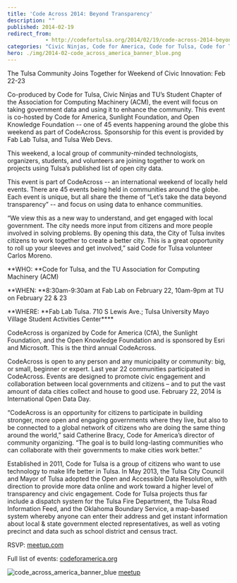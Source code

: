 ```yaml
---
title: 'Code Across 2014: Beyond Transparency'
description: ""
published: 2014-02-19
redirect_from:
            - http://codefortulsa.org/2014/02/19/code-across-2014-beyond-transparency/
categories: "Civic Ninjas, Code for America, Code for Tulsa, Code for Tulsa Blog, Fab Lab Tulsa, local government, Open Knowledge Foundation, Sunlight Foundation, Tulsa Open Data, Tulsa Web Devs"
hero: ./img/2014-02-code_across_america_banner_blue.png
---
```

The Tulsa Community Joins Together for Weekend of Civic Innovation: Feb 22-23

Co-produced by Code for Tulsa, Civic Ninjas and TU’s Student Chapter of the Association for Computing Machinery (ACM), the event will focus on taking government data and using it to enhance the community. This event is co-hosted by Code for America, Sunlight Foundation, and Open Knowledge Foundation -- one of 45 events happening around the globe this weekend as part of CodeAcross. Sponsorship for this event is provided by Fab Lab Tulsa, and Tulsa Web Devs.

This weekend, a local group of community-minded technologists, organizers, students, and volunteers are joining together to work on projects using Tulsa’s published list of open city data.

This event is part of CodeAcross -- an international weekend of locally held events. There are 45 events being held in communities around the globe. Each event is unique, but all share the theme of “Let’s take the data beyond transparency” -- and focus on using data to enhance communities.

“We view this as a new way to understand, and get engaged with local government. The city needs more input from citizens and more people involved in solving problems. By opening this data, the City of Tulsa invites citizens to work together to create a better city. This is a great opportunity to roll up your sleeves and get involved,” said Code for Tulsa volunteer Carlos Moreno.

**WHO: **Code for Tulsa, and the TU Association for Computing Machinery (ACM)

**WHEN: **8:30am-9:30am at Fab Lab on February 22, 10am-9pm at TU on February 22 & 23

**WHERE: **Fab Lab Tulsa. 710 S Lewis Ave.; Tulsa University Mayo Village Student Activities Center\*\*\*\*

CodeAcross is organized by Code for America (CfA), the Sunlight Foundation, and the Open Knowledge Foundation and is sponsored by Esri and Microsoft. This is the third annual CodeAcross.

CodeAcross is open to any person and any municipality or community: big, or small, beginner or expert. Last year 22 communities participated in CodeAcross. Events are designed to promote civic engagement and collaboration between local governments and citizens – and to put the vast amount of data cities collect and house to good use. February 22, 2014 is International Open Data Day.

“CodeAcross is an opportunity for citizens to participate in building stronger, more open and engaging governments where they live, but also to be connected to a global network of citizens who are doing the same thing around the world,” said Catherine Bracy, Code for America’s director of community organizing. “The goal is to build long-lasting communities who can collaborate with their governments to make cities work better.”

Established in 2011, Code for Tulsa is a group of citizens who want to use technology to make life better in Tulsa. In May 2013, the Tulsa City Council and Mayor of Tulsa adopted the Open and Accessible Data Resolution, with direction to provide more data online and work toward a higher level of transparency and civic engagement. Code for Tulsa projects thus far include a dispatch system for the Tulsa Fire Department, the Tulsa Road Information Feed, and the Oklahoma Boundary Service, a map-based system whereby anyone can enter their address and get instant information about local & state government elected representatives, as well as voting precinct and data such as school district and census tract.

RSVP: [meetup.com](http://www.meetup.com/Code-for-Tulsa/events/152233562/)

Full list of events: [codeforamerica.org](http://codeforamerica.org/codeacross)

![code_across_america_banner_blue](./img/2014-02-code_across_america_banner_blue.png)
[meetup](http://www.meetup.com/Code-for-Tulsa/events/152233562/)
